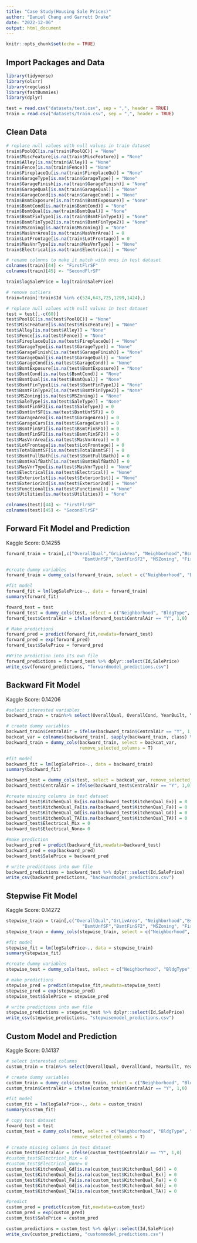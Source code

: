 ```yaml
---
title: "Case Study(Housing Sale Prices)"
author: "Daniel Chang and Garrett Drake"
date: "2022-12-06"
output: html_document
---
```


```r
knitr::opts_chunk$set(echo = TRUE)
```

## Import Packages and Data

```r
library(tidyverse)
library(olsrr)
library(regclass)
library(fastDummies)
library(dplyr)

test = read.csv("datasets/test.csv", sep = ",", header = TRUE)
train = read.csv("datasets/train.csv", sep = ",", header = TRUE)
```

## Clean Data

```r
# replace null values with null values in train dataset
train$PoolQC[is.na(train$PoolQC)] = "None"
train$MiscFeature[is.na(train$MiscFeature)] = "None"
train$Alley[is.na(train$Alley)] = "None"
train$Fence[is.na(train$Fence)] = "None"
train$FireplaceQu[is.na(train$FireplaceQu)] = "None"
train$GarageType[is.na(train$GarageType)] = "None"
train$GarageFinish[is.na(train$GarageFinish)] = "None"
train$GarageQual[is.na(train$GarageQual)] = "None"
train$GarageCond[is.na(train$GarageCond)] = "None"
train$BsmtExposure[is.na(train$BsmtExposure)] = "None"
train$BsmtCond[is.na(train$BsmtCond)] = "None"
train$BsmtQual[is.na(train$BsmtQual)] = "None"
train$BsmtFinType1[is.na(train$BsmtFinType1)] = "None"
train$BsmtFinType2[is.na(train$BsmtFinType2)] = "None"
train$MSZoning[is.na(train$MSZoning)] = "None"
train$MasVnrArea[is.na(train$MasVnrArea)] = 0
train$LotFrontage[is.na(train$LotFrontage)] = 0
train$MasVnrType[is.na(train$MasVnrType)] = "None"
train$Electrical[is.na(train$Electrical)] = "None"

# rename colmnns to make it match with ones in test dataset
colnames(train)[44] <- "FirstFlrSF"
colnames(train)[45] <- "SecondFlrSF"

train$logSalePrice = log(train$SalePrice)

# remove outliers
train=train[!train$Id %in% c(524,643,725,1299,1424),]

# replace null values with null values in test dataset
test = test[,-c(60)]
test$PoolQC[is.na(test$PoolQC)] = "None"
test$MiscFeature[is.na(test$MiscFeature)] = "None"
test$Alley[is.na(test$Alley)] = "None"
test$Fence[is.na(test$Fence)] = "None"
test$FireplaceQu[is.na(test$FireplaceQu)] = "None"
test$GarageType[is.na(test$GarageType)] = "None"
test$GarageFinish[is.na(test$GarageFinish)] = "None"
test$GarageQual[is.na(test$GarageQual)] = "None"
test$GarageCond[is.na(test$GarageCond)] = "None"
test$BsmtExposure[is.na(test$BsmtExposure)] = "None"
test$BsmtCond[is.na(test$BsmtCond)] = "None"
test$BsmtQual[is.na(test$BsmtQual)] = "None"
test$BsmtFinType1[is.na(test$BsmtFinType1)] = "None"
test$BsmtFinType2[is.na(test$BsmtFinType2)] = "None"
test$MSZoning[is.na(test$MSZoning)] = "None"
test$SaleType[is.na(test$SaleType)] = "None"
test$BsmtFinSF2[is.na(test$SaleType)] = 0
test$BsmtUnfSF[is.na(test$BsmtUnfSF)] = 0
test$GarageArea[is.na(test$GarageArea)] = 0
test$GarageCars[is.na(test$GarageCars)] = 0
test$BsmtFinSF1[is.na(test$BsmtFinSF1)] = 0
test$BsmtFinSF2[is.na(test$BsmtFinSF2)] = 0
test$MasVnrArea[is.na(test$MasVnrArea)] = 0
test$LotFrontage[is.na(test$LotFrontage)] = 0
test$TotalBsmtSF[is.na(test$TotalBsmtSF)] = 0
test$BsmtFullBath[is.na(test$BsmtFullBath)] = 0
test$BsmtHalfBath[is.na(test$BsmtHalfBath)] = 0
test$MasVnrType[is.na(test$MasVnrType)] = "None"
test$Electrical[is.na(test$Electrical)] = "None"
test$Exterior1st[is.na(test$Exterior1st)] = "None"
test$Exterior2nd[is.na(test$Exterior2nd)] = "None"
test$Functional[is.na(test$Functional)] = "None"
test$Utilities[is.na(test$Utilities)] = "None"

colnames(test)[44] <- "FirstFlrSF"
colnames(test)[45] <- "SecondFlrSF"
```


## Forward Fit Model and Prediction
Kaggle Score: 0.14255
```r
forward_train = train[,c("OverallQual","GrLivArea", "Neighborhood","BsmtFinSF1", "YearBuilt", "OverallCond", "GarageArea","GarageCars",
                             "BsmtUnfSF","BsmtFinSF2", "MSZoning", "Fireplaces", "YearRemodAdd", "BldgType",  "logSalePrice")]

#create dummy variables
forward_train = dummy_cols(forward_train, select = c("Neighborhood", "BldgType", "MSZoning"), remove_selected_columns = T)

#fit model
forward_fit = lm(logSalePrice~., data = forward_train)
summary(forward_fit)

foward_test = test
forward_test = dummy_cols(test, select = c("Neighborhood", "BldgType", "MSZoning"), remove_selected_columns = T)
forward_test$CentralAir = ifelse(forward_test$CentralAir == "Y", 1,0)

# Make predictions
forward_pred = predict(forward_fit,newdata=forward_test)
forward_pred = exp(forward_pred)
forward_test$SalePrice = forward_pred

#Write prediction into its own file
forward_predictions = forward_test %>% dplyr::select(Id,SalePrice)
write_csv(forward_predictions, "forwardmodel_predictions.csv")
```


## Backward Fit Model
Kaggle Score: 0.14206
```r
#select interested variables
backward_train = train%>% select(OverallQual, OverallCond, YearBuilt, YearRemodAdd, BsmtFinSF1, BsmtFinSF2, BsmtUnfSF, GrLivArea, FullBath, HalfBath, BedroomAbvGr, TotRmsAbvGrd, Fireplaces, GarageCars, GarageArea, WoodDeckSF, OpenPorchSF, EnclosedPorch, ScreenPorch, PoolArea, YrSold, Neighborhood, MSZoning, LotShape, LotConfig, Condition1, BldgType, BsmtFinType1, HeatingQC, CentralAir, Electrical, KitchenQual, GarageType, GarageFinish, SaleType,logSalePrice)

# create dummy variables
backward_train$CentralAir = ifelse(backward_train$CentralAir == "Y", 1,0)
backcat_var = colnames(backward_train[, sapply(backward_train, class) %in% c('character', 'factor')])
backward_train = dummy_cols(backward_train, select = backcat_var, 
                            remove_selected_columns = T)

#fit model
backward_fit = lm(logSalePrice~., data = backward_train)
summary(backward_fit)

backward_test = dummy_cols(test, select = backcat_var, remove_selected_columns = T)
backward_test$CentralAir = ifelse(backward_test$CentralAir == "Y", 1,0)

#create missing columns in test dataset
backward_test$KitchenQual_Ex[is.na(backward_test$KitchenQual_Ex)] = 0
backward_test$KitchenQual_Fa[is.na(backward_test$KitchenQual_Fa)] = 0
backward_test$KitchenQual_Gd[is.na(backward_test$KitchenQual_Gd)] = 0
backward_test$KitchenQual_TA[is.na(backward_test$KitchenQual_TA)] = 0
backward_test$Electrical_Mix = 0
backward_test$Electrical_None= 0

#make prediction  
backward_pred = predict(backward_fit,newdata=backward_test)
backward_pred = exp(backward_pred)
backward_test$SalePrice = backward_pred

# write predictions into own file
backward_predictions = backward_test %>% dplyr::select(Id,SalePrice)
write_csv(backward_predictions, "backwardmodel_predictions.csv")
```

## Stepwise Fit Model
Kaggle Score: 0.14272
```r
stepwise_train = train[,c("OverallQual","GrLivArea", "Neighborhood","BsmtFinSF1", "YearBuilt", "OverallCond", "GarageArea",
                             "BsmtUnfSF","BsmtFinSF2", "MSZoning", "Fireplaces", "YearRemodAdd", "BldgType",  "logSalePrice")]
stepwise_train = dummy_cols(stepwise_train, select = c("Neighborhood", "BldgType", "MSZoning"), remove_selected_columns = T)

#fit model
stepwise_fit = lm(logSalePrice~., data = stepwise_train)
summary(stepwise_fit)

#create dummy variables
stepwise_test = dummy_cols(test, select = c("Neighborhood", "BldgType", "MSZoning"), remove_selected_columns = T)

# make predictions
stepwise_pred = predict(stepwise_fit,newdata=stepwise_test)
stepwise_pred = exp(stepwise_pred)
stepwise_test$SalePrice = stepwise_pred

# write predictions into own file
stepwise_predictions = stepwise_test %>% dplyr::select(Id,SalePrice)
write_csv(stepwise_predictions, "stepwisemodel_predictions.csv")
```


## Custom Model and Prediction
Kaggle Score: 0.14137
```r
# select interested columns
custom_train = train%>% select(OverallQual, OverallCond, YearBuilt, YearRemodAdd, BsmtFinSF1, BsmtFinSF2, BsmtUnfSF, GrLivArea, FullBath, HalfBath, BedroomAbvGr, TotRmsAbvGrd, Fireplaces, GarageCars, GarageArea, WoodDeckSF, OpenPorchSF, EnclosedPorch, ScreenPorch, PoolArea, YrSold, Neighborhood, MSZoning, LotShape, LotConfig, Condition1, BldgType, HeatingQC, CentralAir, Electrical, KitchenQual, GarageType, GarageFinish, logSalePrice)

# create dummy variables
custom_train = dummy_cols(custom_train, select = c("Neighborhood", "BldgType", "MSZoning", "LotShape", "LotConfig", "HeatingQC", "KitchenQual"), remove_selected_columns = T)
custom_train$CentralAir = ifelse(custom_train$CentralAir == "Y", 1,0)

#fit model
custom_fit = lm(logSalePrice~., data = custom_train)
summary(custom_fit)

# copy test dataset
foward_test = test
custom_test = dummy_cols(test, select = c("Neighborhood", "BldgType", "MSZoning", "LotShape", "LotConfig", "HeatingQC", "KitchenQual"), 
                         remove_selected_columns = T)

# create missing columns in test dataset
custom_test$CentralAir = ifelse(custom_test$CentralAir == "Y", 1,0)
#custom_test$Electrical_Mix = 0
#custom_test$Electrical_None= 0
custom_test$KitchenQual_Gd[is.na(custom_test$KitchenQual_Gd)] = 0
custom_test$KitchenQual_Ex[is.na(custom_test$KitchenQual_Ex)] = 0
custom_test$KitchenQual_Fa[is.na(custom_test$KitchenQual_Fa)] = 0
custom_test$KitchenQual_Gd[is.na(custom_test$KitchenQual_Gd)] = 0
custom_test$KitchenQual_TA[is.na(custom_test$KitchenQual_TA)] = 0

#predict 
custom_pred = predict(custom_fit,newdata=custom_test)
custom_pred = exp(custom_pred)
custom_test$SalePrice = custom_pred

custom_predictions = custom_test %>% dplyr::select(Id,SalePrice)
write_csv(custom_predictions, "custommodel_predictions.csv")
```
